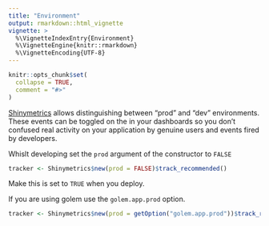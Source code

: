 ```yaml
---
title: "Environment"
output: rmarkdown::html_vignette
vignette: >
  %\VignetteIndexEntry{Environment}
  %\VignetteEngine{knitr::rmarkdown}
  %\VignetteEncoding{UTF-8}
---
```


```r
knitr::opts_chunk$set(
  collapse = TRUE,
  comment = "#>"
)
```

[Shinymetrics](https://shinymetrics.com) allows distinguishing between "prod" and
"dev" environments.
These events can be toggled on the in your dashboards so you don't confused real
activity on your application by genuine users and events fired by developers.

Whislt developing set the `prod` argument of the constructor to `FALSE`

```r
tracker <- Shinymetrics$new(prod = FALSE)$track_recommended()
```

Make this is set to `TRUE` when you deploy.

If you are using golem use the `golem.app.prod` option.

```r
tracker <- Shinymetrics$new(prod = getOption("golem.app.prod"))$track_recommended()
```
